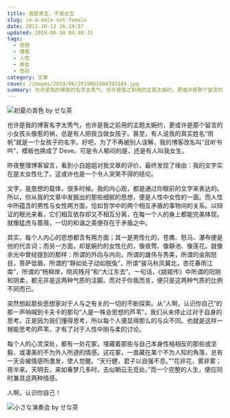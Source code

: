 ```yaml
---
title: 我是男生，不是女生
slug: im-a-male-not-female
date: 2011-10-13 16:19:57
updated: 2019-06-10 04:40:15
tags:
  - 思想
  - 情感
  - 人性
  - 男女
  - 性别
category: 文章
cover: /images/2019/06/2019061004393184.jpg
summary: 也许是我的博客的名字太秀气，也许是我之前用的主题太婉约，更或许是那个留言的小女孩头像惹的祸，总是有人把我当做女孩子。
---
```


![初夏の青色 by せな茶](/images/2019/06/2019061004374698.jpg)

<MusicPlayer netease={1299981609} />

也许是我的博客名字太秀气，也许是我之前用的主题太婉约，更或许是那个留言的小女孩头像惹的祸，总是有人把我当做女孩子。甚至，有人说我的真实姓名“雨帆”就是一个女孩子的名字。好吧，为了不再被别人误解，我的博客改名叫“且听书吟”，模板也换成了 Deve。可是令人郁闷的是，还是有人叫我女生。

昨夜整理博客留言，看到小白姐姐对我文章的评价，最终发现了缘由：我的文字实在是太女性化了。这或许也是一个令人哭笑不得的结论。

文字，是思想的载体，很多时候，我的内心观，都是通过你眼前的文字来表达的。所以，你从我的文章中发掘出的那些细腻的思想，便是人性中女性的一面。而人性中所蕴含的男性与女性两方面，恰如哲学中的两个相互矛盾的事物间的关系。以辩证的眼光来看，它们相互依存却又不相互分离，在每一个人的身上都能完美体现。就像猛虎与蔷薇，一切的和谐之美便存在于矛盾之中。

其实，每个人内心的思想都含有两方面；其一是男性化的，苍鹰、怒马、瀑布便是他的代言词；而另一方面，却是婉约的女性化的，像夜莺、像静池、像莲花。就像余光中曾经提到的那样：所谓的外向与内向，所谓的雄伟与秀美，所谓的金刚怒目，菩萨低眉，所谓的“静如处子动如脱兔”，所谓“骏马秋风冀北，杏花春雨江南”，所谓的“杨柳岸，晓风残月”和“大江东去”。一句话，《姚姬传》中所谓的阳刚和阴柔，都无非是这两种气质的注脚。而对于你我而言，便只是这两种气质的比例不同而已。

突然想起那些思想家对于人与之有关的一切的不断探索。从“人啊，认识你自己”的那一声呐喊到卡夫卡的那句“人是一株会思想的芦苇”，我们从未停止过对于自身的思考。正是因为我们懂得思考，所以每个人便显得那么的与众不同。也就是这样一根能思考的芦苇，才有了对于人性中刚与柔的讨论。

每个人的心灵深处，都有一处花冢，埋藏着那些与自己本身性格相反的那些或坚毅、或凄美的不为外人所道的情感。这花冢，一直藏在某个不为人知的角落，总有一天会被情感所激发，使人觉醒。“天行健，君子以自强不息。”“花非花，雾非雾；夜半来，天明去，来如春梦几多时，去似朝云无觅处。”而一个完整的人生，便应同时兼具这两种情感。

人啊，认识你自己！

![小さな演奏会 by せな茶](/images/2019/06/2019061004383676.jpg)
